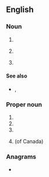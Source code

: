 {{also|nes|ness|Nes|Ness|nés|-ness|n'es|-nes}}
==English==

===Noun===
{{en-noun|~|es}}

# {{initialism of|lang=en|night eating syndrome}}
# {{lb|en|linguistics}} {{initialism of|lang=en|[[native]] [[English]] [[speaker]]}}
# {{lb|en|video games}} {{initialism of|lang=en|[[w:Nintendo Entertainment System|Nintendo Entertainment System]]}}

====See also====
* {{sense|video games}} {{l|en|SNES}}, {{l|en|Nintendo}}

===Proper noun===
{{en-proper noun}}

# {{initialism of|lang=en|{{w|News Election Service}}}}
# {{initialism of|lang=en|{{w|National Election Studies}}}}
# {{initialism of|lang=en|{{w|Nortel Energy Saver}}}}
# {{lb|en|Canada}} {{initialism of|lang=en|{{w|National Employment Service}}}} (of Canada)

===Anagrams===
* {{anagrams|en|a=ens|ESN|Ens.|SEN|SNe|Sen|Sen.|ens|sen}}